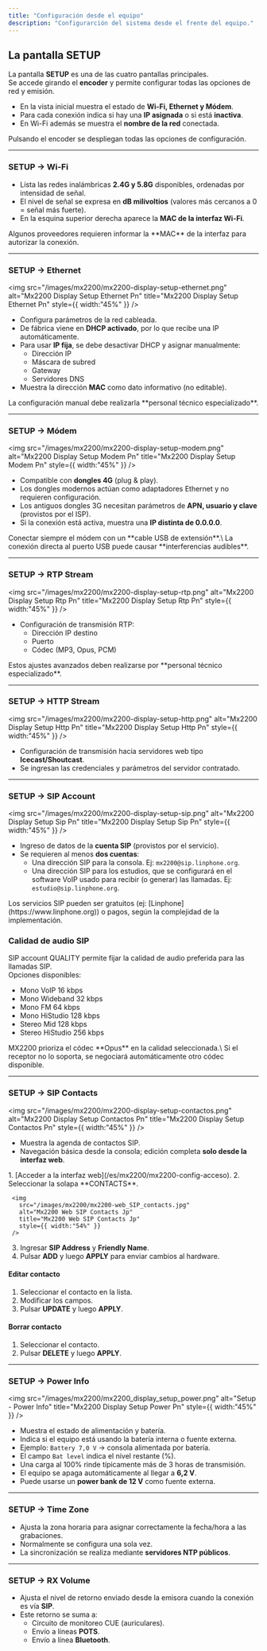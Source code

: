 ```yaml
---
title: "Configuración desde el equipo"
description: "Configurarción del sistema desde el frente del equipo."
---
```


## La pantalla SETUP

La pantalla **SETUP** es una de las cuatro pantallas principales.\
Se accede girando el **encoder** y permite configurar todas las opciones de red y emisión.

- En la vista inicial muestra el estado de **Wi-Fi, Ethernet y Módem**.
- Para cada conexión indica si hay una **IP asignada** o si está **inactiva**.
- En Wi-Fi además se muestra el **nombre de la red** conectada.

Pulsando el encoder se despliegan todas las opciones de configuración.

---

### SETUP → Wi-Fi

- Lista las redes inalámbricas **2.4G y 5.8G** disponibles, ordenadas por intensidad de señal.
- El nivel de señal se expresa en **dB milivoltios** (valores más cercanos a 0 = señal más fuerte).
- En la esquina superior derecha aparece la **MAC de la interfaz Wi-Fi**.

<Note>
  Algunos proveedores requieren informar la **MAC** de la interfaz para autorizar la conexión.
</Note>

---

### SETUP → Ethernet

<img
  src="/images/mx2200/mx2200-display-setup-ethernet.png"
  alt="Mx2200 Display Setup Ethernet Pn"
  title="Mx2200 Display Setup Ethernet Pn"
  style={{ width:"45%" }}
/>

- Configura parámetros de la red cableada.
- De fábrica viene en **DHCP activado**, por lo que recibe una IP automáticamente.
- Para usar **IP fija**, se debe desactivar DHCP y asignar manualmente:
  - Dirección IP
  - Máscara de subred
  - Gateway
  - Servidores DNS
- Muestra la dirección **MAC** como dato informativo (no editable).

<Warning>
  La configuración manual debe realizarla **personal técnico especializado**.
</Warning>

---

### SETUP → Módem

<img
  src="/images/mx2200/mx2200-display-setup-modem.png"
  alt="Mx2200 Display Setup Modem Pn"
  title="Mx2200 Display Setup Modem Pn"
  style={{ width:"45%" }}
/>

- Compatible con **dongles 4G** (plug & play).
- Los dongles modernos actúan como adaptadores Ethernet y no requieren configuración.
- Los antiguos dongles 3G necesitan parámetros de **APN, usuario y clave** (provistos por el ISP).
- Si la conexión está activa, muestra una **IP distinta de 0.0.0.0**.

<Warning>
  Conectar siempre el módem con un **cable USB de extensión**.\
  La conexión directa al puerto USB puede causar **interferencias audibles**.
</Warning>

---

### SETUP → RTP Stream

<img
  src="/images/mx2200/mx2200-display-setup-rtp.png"
  alt="Mx2200 Display Setup Rtp Pn"
  title="Mx2200 Display Setup Rtp Pn"
  style={{ width:"45%" }}
/>

- Configuración de transmisión RTP:
  - Dirección IP destino
  - Puerto
  - Códec (MP3, Opus, PCM)

<Warning>
  Estos ajustes avanzados deben realizarse por **personal técnico especializado**.
</Warning>

---

### SETUP → HTTP Stream

<img
  src="/images/mx2200/mx2200-display-setup-http.png"
  alt="Mx2200 Display Setup Http Pn"
  title="Mx2200 Display Setup Http Pn"
  style={{ width:"45%" }}
/>

- Configuración de transmisión hacia servidores web tipo **Icecast/Shoutcast**.
- Se ingresan las credenciales y parámetros del servidor contratado.

---

### SETUP → SIP Account

<img
  src="/images/mx2200/mx2200-display-setup-sip.png"
  alt="Mx2200 Display Setup Sip Pn"
  title="Mx2200 Display Setup Sip Pn"
  style={{ width:"45%" }}
/>

- Ingreso de datos de la **cuenta SIP** (provistos por el servicio).
- Se requieren al menos **dos cuentas**:
  - Una dirección SIP para la consola. Ej: `mx2200@sip.linphone.org`.
  - Una dirección SIP para los estudios, que se configurará en el software VoIP usado para recibir (o generar) las llamadas. Ej: `estudio@sip.linphone.org`.

<Info>
  Los servicios SIP pueden ser gratuitos (ej: [Linphone](https://www.linphone.org)) o pagos, según la complejidad de la implementación.
</Info>

### Calidad de audio SIP

SIP account QUALITY permite fijar la calidad de audio preferida para las llamadas SIP.\
Opciones disponibles:

- Mono VoIP 16 kbps
- Mono Wideband 32 kbps
- Mono FM 64 kbps
- Mono HiStudio 128 kbps
- Stereo Mid 128 kbps
- Stereo HiStudio 256 kbps

<Note>
  MX2200 prioriza el códec **Opus** en la calidad seleccionada.\
  Si el receptor no lo soporta, se negociará automáticamente otro códec disponible.
</Note>

---

### SETUP → SIP Contacts

<img
  src="/images/mx2200/mx2200-display-setup-contactos.png"
  alt="Mx2200 Display Setup Contactos Pn"
  title="Mx2200 Display Setup Contactos Pn"
  style={{ width:"45%" }}
/>

- Muestra la agenda de contactos SIP.
- Navegación básica desde la consola; edición completa **solo desde la interfaz web**.

<Accordion title="Agrregar un contacto (interfaz web)" icon="pencil" iconType="solid">
  1. [Acceder a la interfaz web](/es/mx2200/mx2200-config-acceso).
  2. Seleccionar la solapa **CONTACTS**.

     <img
       src="/images/mx2200/mx2200-web_SIP_contacts.jpg"
       alt="Mx2200 Web SIP Contacts Jp"
       title="Mx2200 Web SIP Contacts Jp"
       style={{ width:"54%" }}
     />
  3. Ingresar **SIP Address** y **Friendly Name**.
  4. Pulsar **ADD** y luego **APPLY** para enviar cambios al hardware.

  #### Editar contacto

  1. Seleccionar el contacto en la lista.
  2. Modificar los campos.
  3. Pulsar **UPDATE** y luego **APPLY**.

  #### Borrar contacto

  1. Seleccionar el contacto.
  2. Pulsar **DELETE** y luego **APPLY**.
</Accordion>

---

### SETUP → Power Info

<img
  src="/images/mx2200/mx2200_display_setup_power.png"
  alt="Setup - Power Info"
  title="Mx2200 Display Setup Power Pn"
  style={{ width:"45%" }}
/>

- Muestra el estado de alimentación y batería.
- Indica si el equipo está usando la batería interna o fuente externa.
- Ejemplo: `Battery 7,0 V` → consola alimentada por batería.
- El campo `Bat level` indica el nivel restante (%).
- Una carga al 100% rinde típicamente más de 3 horas de transmisión.
- El equipo se apaga automáticamente al llegar a **6,2 V**.
- Puede usarse un **power bank de 12 V** como fuente externa.

---

### SETUP → Time Zone

- Ajusta la zona horaria para asignar correctamente la fecha/hora a las grabaciones.
- Normalmente se configura una sola vez.
- La sincronización se realiza mediante **servidores NTP públicos**.

---

### SETUP → RX Volume

- Ajusta el nivel de retorno enviado desde la emisora cuando la conexión es vía **SIP**.
- Este retorno se suma a:
  - Circuito de monitoreo CUE (auriculares).
  - Envío a líneas **POTS**.
  - Envío a línea **Bluetooth**.